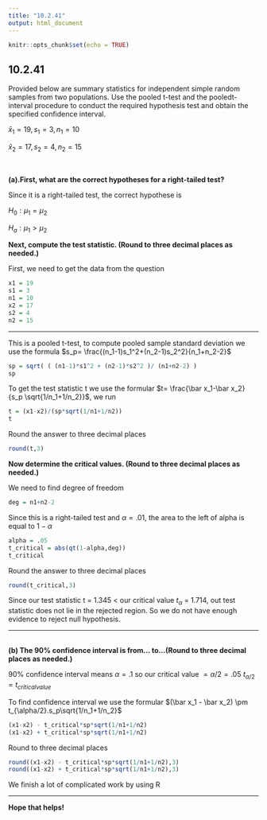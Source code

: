 ```yaml
---
title: "10.2.41"
output: html_document
---
```


```r
knitr::opts_chunk$set(echo = TRUE)
```

## 10.2.41

Provided below are summary statistics for independent simple random samples from two populations. Use the pooled​ t-test and the pooled​ t-interval procedure to conduct the required hypothesis test and obtain the specified confidence interval.

$\bar x_{1} = 19, s_1=3, n_1=10$

$\bar x_{2} = 17, s_2=4, n_2=15$

<br/>

**(a).First, what are the correct hypotheses for a right-tailed test?**

Since it is a right-tailed test, the correct hypothese is 

$H_0: \mu_1 =\mu_2$

$H_a: \mu_1 > \mu_2$

**Next, compute the test statistic. (Round to three decimal places as​ needed.)**

First, we need to get the data from the question
```r
x1 = 19
s1 = 3
n1 = 10
x2 = 17
s2 = 4
n2 = 15
```
<hr />
This is a pooled t-test, to compute pooled sample standard deviation we use the formula 
$s_p= \frac{(n_1-1)s_1^2+(n_2-1)s_2^2}{n_1+n_2-2}$
```r
sp = sqrt( ( (n1-1)*s1^2 + (n2-1)*s2^2 )/ (n1+n2-2) )
sp
```
To get the test statistic t we use the formular 
$t= \frac{\bar x_1-\bar x_2}{s_p \sqrt{1/n_1+1/n_2}}$, we run
```r
t = (x1-x2)/(sp*sqrt(1/n1+1/n2))
t
```
Round the answer to three decimal places
```r
round(t,3)
```
**Now determine the critical values. (Round to three decimal places as​ needed.)**

We need to find degree of freedom
```r
deg = n1+n2-2
```
Since this is a right-tailed test and $\alpha = .01$, the area to the left of alpha is equal to $1-\alpha$
```r
alpha = .05
t_critical = abs(qt(1-alpha,deg))
t_critical
```
Round the answer to three decimal places
```r
round(t_critical,3)
```
Since our test statistic t = 1.345 < our critical value $t_{\alpha}$ = 1.714, out test statistic does not lie in the rejected region. So we do not have enough evidence to reject null hypothesis.
<hr />
<br/>
**(b) The 90% confidence interval is from... to...​(Round to three decimal places as​ needed.)**

90% confidence interval means $\alpha = .1$ so our critical value $=\alpha/2=.05$ $t_{\alpha/2} = t_{critical value}$

To find confidence interval we use the formular $(\bar x_1 - \bar x_2) \pm t_{\alpha/2}.s_p\sqrt{1/n_1+1/n_2}$

```r
(x1-x2) - t_critical*sp*sqrt(1/n1+1/n2)
(x1-x2) + t_critical*sp*sqrt(1/n1+1/n2)
```
Round to three decimal places
```r
round((x1-x2) - t_critical*sp*sqrt(1/n1+1/n2),3)
round((x1-x2) + t_critical*sp*sqrt(1/n1+1/n2),3)
```
We finish a lot of complicated work by using R
<hr />
**Hope that helps!**
